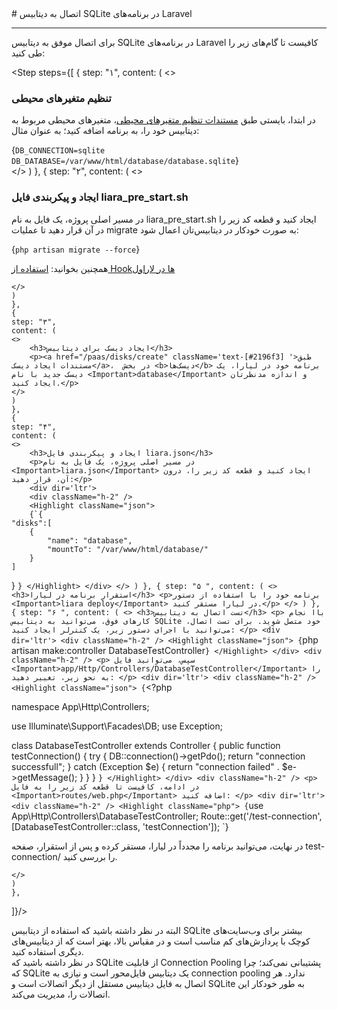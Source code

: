 

<Layout>
<Head>
<title>مستندات اتصال به دیتابیس SQLite در Laravel - لیارا</title>
<meta property="og:title" content="مستندات خدمات رایانش ابری لیارا" />
<meta property="og:description" content="مستندات مربوط به نحوه اتصال به دیتابیس SQLite در پلتفرم Laravel در لیارا"  />
<meta property="og:image" content="https://files.liara.ir/liara/logos/liara-poster.jpg" />
</Head>
# اتصال به دیتابیس SQLite در برنامه‌های Laravel
<hr className="mb-2" />

<p> برای اتصال موفق به دیتابیس SQLite در برنامه‌های Laravel کافیست تا گام‌های زیر را طی کنید: </p>
<div className="h-2" />

<Step  steps={[
    {
    step: "۱",
    content: (
    <>
            <h3>تنظیم متغیرهای محیطی</h3>
            <p>
              در ابتدا، بایستی طبق <a href="/paas/details/envs" className="text-[#2196f3] ">مستندات تنظیم متغیرهای محیطی</a>، متغیرهای محیطی مربوط به دیتابیس خود را، به برنامه اضافه کنید؛ به عنوان مثال:
            </p>
            <div dir='ltr'>
                <Highlight className="bash">
                    {`DB_CONNECTION=sqlite
DB_DATABASE=/var/www/html/database/database.sqlite`}
                </Highlight>
            </div>
    </>
    )
    },
    {
    step: "۲",
    content: (
    <>
            <h3>
            ایجاد و پیکربندی فایل <Important>liara_pre_start.sh</Important>
            </h3>
            <div className="h-1" />
            <p>
              در مسیر اصلی پروژه، یک فایل به نام <Important>liara_pre_start.sh</Important> ایجاد کنید و قطعه کد زیر را در آن قرار دهید تا عملیات migrate به صورت خودکار در دیتابیس‌تان اعمال شود:
            </p>
            <div className="h-2" />
            <div dir='ltr'>
                <Highlight className="bash">
                    {`php artisan migrate --force`}
                </Highlight>
            </div>
            <div className="h-2" />
            <Alert variant='success'>
            <p>همچنین بخوانید: <a href="/paas/laravel/how-tos/use-hooks" className="text-[#2196f3] ">استفاده از Hookها در لاراول</a></p>
            </Alert>

    </>
    )
    },
    {
    step: "۳",
    content: (
    <>
        <h3>ایجاد دیسک برای دیتابیس</h3>
        <p><a href="/paas/disks/create" className='text-[#2196f3] '>طبق مستندات ایجاد دیسک</a>،  در بخش <b>دیسک‌ها</b> برنامه خود در لیارا، یک دیسک جدید با نام <Important>database</Important> و اندازه مدنظرتان ایجاد کنید.</p>
    </>
    )
    },
    {
    step: "۴",
    content: (
    <>
        <h3>ایجاد و پیکربندی فایل liara.json</h3>
        <p>در مسیر اصلی پروژه، یک فایل به نام <Important>liara.json</Important> ایجاد کنید و قطعه کد زیر را، درون آن، قرار دهید:</p>
        <div dir='ltr'>
        <div className="h-2" />
        <Highlight className="json">
        {`{
    "disks":[
        {
            "name": "database",
            "mountTo": "/var/www/html/database/"
        }
    ]
}
`}
        </Highlight>
        </div>
    </>
    )
    },
    {
    step: "۵ ",
    content: (
    <>
        <h3>استقرار برنامه در لیارا</h3>
        <p>برنامه خود را با استفاده از دستور <Important>liara deploy</Important> در لیارا مستقر کنید.</p>
    </>
    )
    },
    {
    step: "۶ ",
    content: (
    <>
        <h3>تست اتصال به دیتابیس</h3>
        <p>
          باا نجام کارهای فوق، می‌توانید به دیتابیس SQLite خود متصل شوید. برای تست اتصال، می‌توانید با اجرای دستور زیر، یک کنترلر ایجاد کنید:
        </p>
        <div dir='ltr'>
        <div className="h-2" />
        <Highlight className="json">
        {`php artisan make:controller DatabaseTestController`}
        </Highlight>
        </div>
        <div className="h-2" />
        <p>
          سپس، می‌توانید فایل <Important>app/Http/Controllers/DatabaseTestController</Important> را به نحو زیر، تغییر دهید:
        </p>
        <div dir='ltr'>
        <div className="h-2" />
        <Highlight className="json">
        {`<?php

namespace App\Http\Controllers;

use Illuminate\Support\Facades\DB;
use Exception;

class DatabaseTestController extends Controller
{
    public function testConnection()
    {
        try {
            DB::connection()->getPdo();
            return "connection successfull";
        } catch (Exception $e) {
            return "connection failed" . $e->getMessage();
        }
    }
}
`}
        </Highlight>
        </div>
        <div className="h-2" />
        <p>
        در ادامه، کافیست تا قطعه کد زیر را به فایل <Important>routes/web.php</Important> اضافه کنید:
        </p>
        <div dir='ltr'>
        <div className="h-2" />
        <Highlight className="php">
        {`use App\Http\Controllers\DatabaseTestController;
Route::get('/test-connection', [DatabaseTestController::class, 'testConnection']);
`}
        </Highlight>
        </div>
        <div className="h-2" />
        در نهایت، می‌توانید برنامه را مجدداً در لیارا، مستقر کرده و پس از استقرار، صفحه <Important>test-connection/</Important> را بررسی کنید.


    </>
    )
    },
]}/>
<div className="h-4" />
    

<div className="h-4" />
البته در نظر داشته باشید که استفاده از دیتابیس SQLite بیشتر برای وب‌سایت‌های کوچک با پردازش‌های کم مناسب است و 
در مقیاس بالا، بهتر است که از دیتابیس‌های دیگری استفاده کنید.

<Section id="connection-pooling" title="استفاده از Connection Pooling" />
در نظر داشته باشید که SQLite از قابلیت Connection Pooling پشتیبانی نمی‌کند؛ چرا که SQLite یک دیتابیس فایل‌محور است و نیازی به connection pooling ندارد. هر اتصال به فایل دیتابیس مستقل از دیگر اتصالات است و SQLite به طور خودکار این اتصالات را، مدیریت می‌کند.


</Layout>